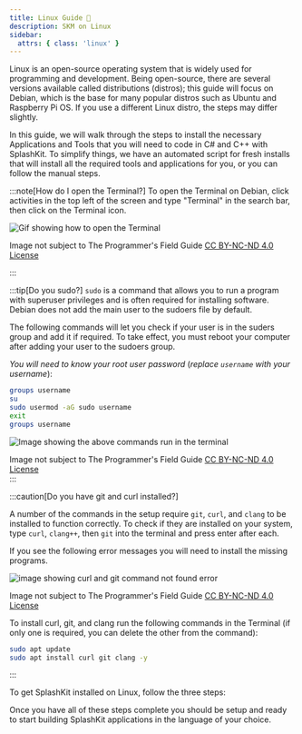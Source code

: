 ```yaml
---
title: Linux Guide 🐧
description: SKM on Linux
sidebar:
  attrs: { class: 'linux' }
---
```


Linux is an open-source operating system that is widely used for programming and development. Being open-source, there are several versions available called distributions (distros); this guide will focus on Debian, which is the base for many popular distros such as Ubuntu and Raspberry Pi OS. If you use a different Linux distro, the steps may differ slightly.

In this guide, we will walk through the steps to install the necessary Applications and Tools that you will need to code in C# and C++ with SplashKit. To simplify things, we have an automated script for fresh installs that will install all the required tools and applications for you, or you can follow the manual steps.

:::note[How do I open the Terminal?]
To open the Terminal on Debian, click activities in the top left of the screen and type "Terminal" in the search bar, then click on the Terminal icon.


![Gif showing how to open the Terminal](.\src\assets\gifs\setup-linux\OpenTerminal.gif)
<div class="caption">Image not subject to The Programmer's Field Guide <a href="https://creativecommons.org/licenses/by-nc-nd/4.0/">CC BY-NC-ND 4.0 License</a></div>

:::

:::tip[Do you sudo?]
`sudo` is a command that allows you to run a program with superuser privileges and is often required for installing software. Debian does not add the main user to the sudoers file by default.

The following commands will let you check if your user is in the suders group and add it if required. To take effect, you must reboot your computer after adding your user to the sudoers group.

*You will need to know your root user password* (*replace `username` with your username*):

```bash
groups username
su
sudo usermod -aG sudo username
exit
groups username
```

![Image showing the above commands run in the terminal](./src/assets/images/setup-linux/Setup_sudo.png)
<div class="caption">Image not subject to The Programmer's Field Guide <a href="https://creativecommons.org/licenses/by-nc-nd/4.0/">CC BY-NC-ND 4.0 License</a></div>
:::

:::caution[Do you have git and curl installed?]

A number of the commands in the setup require `git`, `curl`, and `clang` to be installed to function correctly. To check if they are installed on your system, type `curl`, `clang++`, then `git` into the terminal and press enter after each.

If you see the following error messages you will need to install the missing programs.

![image showing curl and git command not found error](./src/assets/images/setup-linux/curlGitNotFound.png)
<div class="caption">Image not subject to The Programmer's Field Guide <a href="https://creativecommons.org/licenses/by-nc-nd/4.0/">CC BY-NC-ND 4.0 License</a></div>

To install curl, git, and clang run the following commands in the Terminal (if only one is required, you can delete the other from the command):

```bash
sudo apt update
sudo apt install curl git clang -y
```

:::


To get SplashKit installed on Linux, follow the three steps:


<CardGrid>
  <LinkCard
    title="Automated Steps"
    description="Step 1"
    href="/installation/linux/step-1/"
  />
  <LinkCard
    title="Manual Setup Steps"
    description="Step 2"
    href="/installation/linux/step-2/"
  />
  <LinkCard
    title="Optional Steps"
    description="Step 3"
    href="/installation/linux/step-3/"
  />
</CardGrid>



Once you have all of these steps complete you should be setup and ready to
start building SplashKit applications in the language of your choice.
